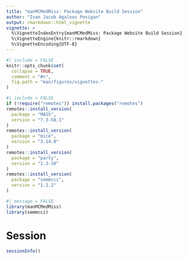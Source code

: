```yaml
---
title: "manMCMedMiss: Package Website Build Session"
author: "Ivan Jacob Agaloos Pesigan"
output: rmarkdown::html_vignette
vignette: >
  %\VignetteIndexEntry{manMCMedMiss: Package Website Build Session}
  %\VignetteEngine{knitr::rmarkdown}
  %\VignetteEncoding{UTF-8}
---
```


```r
#| include = FALSE
knitr::opts_chunk$set(
  collapse = TRUE,
  comment = "#>",
  fig.path = "man/figures/vignettes-"
)
```

```r
#| include = FALSE
if (!require("remotes")) install.packages("remotes")
remotes::install_version(
  package = "MASS",
  version = "7.3-58.1"
)
remotes::install_version(
  package = "mice",
  version = "3.14.0"
)
remotes::install_version(
  package = "party",
  version = "1.3-10"
)
remotes::install_version(
  package = "semmcci",
  version = "1.1.2"
)
```

```r
#| message = FALSE
library(manMCMedMiss)
library(semmcci)
```

# Session

```r
sessionInfo()
```
